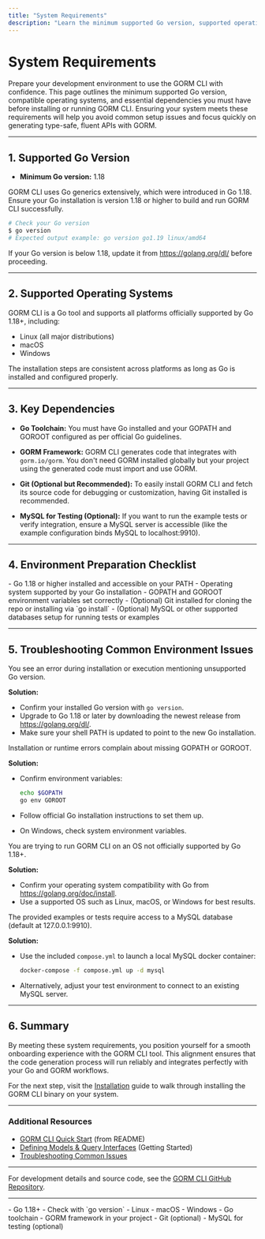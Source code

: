 ```yaml
---
title: "System Requirements"
description: "Learn the minimum supported Go version, supported operating systems, and any key dependencies required to run GORM CLI. Ensure your environment is ready before you begin installing or generating code."
---
```


# System Requirements

Prepare your development environment to use the GORM CLI with confidence. This page outlines the minimum supported Go version, compatible operating systems, and essential dependencies you must have before installing or running GORM CLI. Ensuring your system meets these requirements will help you avoid common setup issues and focus quickly on generating type-safe, fluent APIs with GORM.

---

## 1. Supported Go Version

- **Minimum Go version:** 1.18

GORM CLI uses Go generics extensively, which were introduced in Go 1.18. Ensure your Go installation is version 1.18 or higher to build and run GORM CLI successfully.

```bash
# Check your Go version
$ go version
# Expected output example: go version go1.19 linux/amd64
```

If your Go version is below 1.18, update it from https://golang.org/dl/ before proceeding.

---

## 2. Supported Operating Systems

GORM CLI is a Go tool and supports all platforms officially supported by Go 1.18+, including:

- Linux (all major distributions)
- macOS
- Windows

The installation steps are consistent across platforms as long as Go is installed and configured properly.

---

## 3. Key Dependencies

- **Go Toolchain:** You must have Go installed and your GOPATH and GOROOT configured as per official Go guidelines.

- **GORM Framework:** GORM CLI generates code that integrates with `gorm.io/gorm`. You don't need GORM installed globally but your project using the generated code must import and use GORM.

- **Git (Optional but Recommended):**
  To easily install GORM CLI and fetch its source code for debugging or customization, having Git installed is recommended.

- **MySQL for Testing (Optional):**
  If you want to run the example tests or verify integration, ensure a MySQL server is accessible (like the example configuration binds MySQL to localhost:9910).

---

## 4. Environment Preparation Checklist

<Check>
- Go 1.18 or higher installed and accessible on your PATH
- Operating system supported by your Go installation
- GOPATH and GOROOT environment variables set correctly
- (Optional) Git installed for cloning the repo or installing via `go install`
- (Optional) MySQL or other supported databases setup for running tests or examples
</Check>

---

## 5. Troubleshooting Common Environment Issues

<AccordionGroup title="Troubleshooting System Requirements">
<Accordion title="Go Version Too Low">
You see an error during installation or execution mentioning unsupported Go version.

**Solution:**
- Confirm your installed Go version with `go version`.
- Upgrade to Go 1.18 or later by downloading the newest release from https://golang.org/dl/.
- Make sure your shell PATH is updated to point to the new Go installation.
</Accordion>

<Accordion title="Missing Go Environment Variables">
Installation or runtime errors complain about missing GOPATH or GOROOT.

**Solution:**
- Confirm environment variables:

  ```bash
  echo $GOPATH
  go env GOROOT
  ```

- Follow official Go installation instructions to set them up.
- On Windows, check system environment variables.
</Accordion>

<Accordion title="Unsupported Operating System">
You are trying to run GORM CLI on an OS not officially supported by Go 1.18+.

**Solution:**
- Confirm your operating system compatibility with Go from https://golang.org/doc/install.
- Use a supported OS such as Linux, macOS, or Windows for best results.
</Accordion>

<Accordion title="Database Not Available for Examples or Tests">
The provided examples or tests require access to a MySQL database (default at 127.0.0.1:9910).

**Solution:**
- Use the included `compose.yml` to launch a local MySQL docker container:

  ```bash
  docker-compose -f compose.yml up -d mysql
  ```

- Alternatively, adjust your test environment to connect to an existing MySQL server.
</Accordion>
</AccordionGroup>

---

## 6. Summary

By meeting these system requirements, you position yourself for a smooth onboarding experience with the GORM CLI tool. This alignment ensures that the code generation process will run reliably and integrates perfectly with your Go and GORM workflows.

For the next step, visit the [Installation](/getting-started/installation-and-setup/installation) guide to walk through installing the GORM CLI binary on your system.


---

### Additional Resources

- [GORM CLI Quick Start](https://github.com/go-gorm/cli#quick-start) (from README)
- [Defining Models & Query Interfaces](./defining-models-interfaces.md) (Getting Started)
- [Troubleshooting Common Issues](/getting-started/troubleshooting-and-faq/common-issues)

---

For development details and source code, see the [GORM CLI GitHub Repository](https://github.com/go-gorm/cli).

---

<CardGroup cols={2}>
<Card title="Minimum Go Version">
- Go 1.18+
- Check with `go version`
</Card>
<Card title="Supported Operating Systems">
- Linux
- macOS
- Windows
</Card>
</CardGroup>

<CardGroup cols={1}>
<Card title="Key Dependencies & Recommendations">
- Go toolchain
- GORM framework in your project
- Git (optional)
- MySQL for testing (optional)
</Card>
</CardGroup>